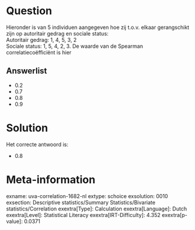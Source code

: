 Question
========

Hieronder is van 5 individuen aangegeven hoe zij t.o.v. elkaar
gerangschikt zijn op autoritair gedrag en sociale status:\
Autoritair gedrag: 1, 4, 5, 3, 2\
Sociale status: 1, 5, 4, 2, 3. De waarde van de Spearman
correlatiecoëfficiënt is hier

Answerlist
----------

* 0.2
* 0.7
* 0.8
* 0.9

Solution
========

Het correcte antwoord is: 

* 0.8

Meta-information
================
exname: uva-correlation-1682-nl
extype: schoice
exsolution: 0010
exsection: Descriptive statistics/Summary Statistics/Bivariate statistics/Correlation
exextra[Type]: Calculation
exextra[Language]: Dutch
exextra[Level]: Statistical Literacy
exextra[IRT-Difficulty]: 4.352
exextra[p-value]: 0.0371
